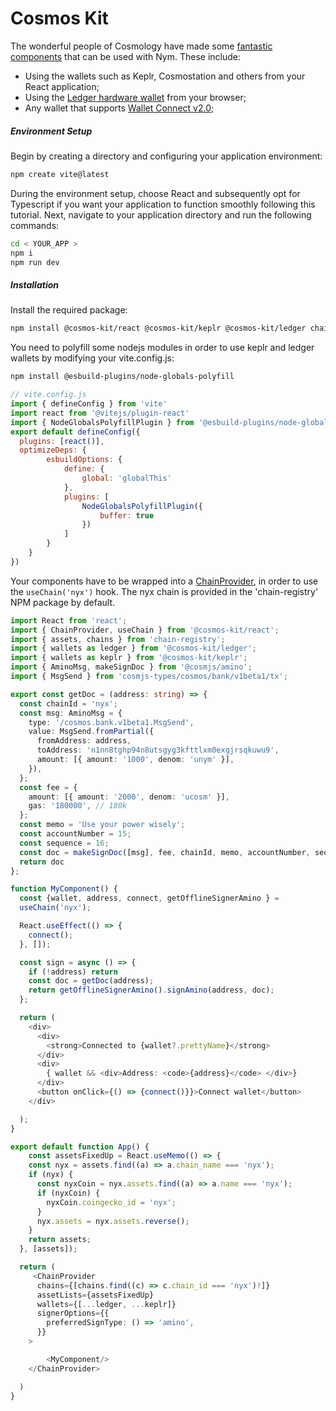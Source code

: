 # Cosmos Kit

The wonderful people of Cosmology have made some [fantastic components](https://cosmoskit.com/) that can be used with
Nym. These include:

- Using the wallets such as Keplr, Cosmostation and others from your React application;
- Using the [Ledger hardware wallet](https://docs.cosmoskit.com/integrating-wallets/ledger) from your browser;
- Any wallet that supports [Wallet Connect v2.0](https://docs.cosmoskit.com/integrating-wallets/adding-new-wallets);

##### Environment Setup
Begin by creating a directory and configuring your application environment:

```bash
npm create vite@latest
```

During the environment setup, choose React and subsequently opt for Typescript if you want your application to function smoothly following this tutorial. Next, navigate to your application directory and run the following commands:
```bash
cd < YOUR_APP >
npm i 
npm run dev
```

##### Installation
Install the required package:
```bash
npm install @cosmos-kit/react @cosmos-kit/keplr @cosmos-kit/ledger chain-registry
```

You need to polyfill some nodejs modules in order to use keplr and ledger wallets by modifying your vite.config.js:
```bash
npm install @esbuild-plugins/node-globals-polyfill
```

```js
// vite.config.js
import { defineConfig } from 'vite'
import react from '@vitejs/plugin-react'
import { NodeGlobalsPolyfillPlugin } from '@esbuild-plugins/node-globals-polyfill'
export default defineConfig({
  plugins: [react()],
  optimizeDeps: {
        esbuildOptions: {
            define: {
                global: 'globalThis'
            },
            plugins: [
                NodeGlobalsPolyfillPlugin({
                    buffer: true
                })
            ]
        }
    }
})
```

Your components have to be wrapped into a [ChainProvider](https://docs.cosmoskit.com/chain-provider),
in order to use the `useChain('nyx')` hook. The nyx chain is provided in the 'chain-registry' NPM package by default.

```ts
import React from 'react';
import { ChainProvider, useChain } from '@cosmos-kit/react';
import { assets, chains } from 'chain-registry';
import { wallets as ledger } from '@cosmos-kit/ledger';
import { wallets as keplr } from '@cosmos-kit/keplr';
import { AminoMsg, makeSignDoc } from '@cosmjs/amino';
import { MsgSend } from 'cosmjs-types/cosmos/bank/v1beta1/tx';

export const getDoc = (address: string) => {
  const chainId = 'nyx';
  const msg: AminoMsg = {
    type: '/cosmos.bank.v1beta1.MsgSend',
    value: MsgSend.fromPartial({
      fromAddress: address,
      toAddress: 'n1nn8tghp94n8utsgyg3kfttlxm0exgjrsqkuwu9',
      amount: [{ amount: '1000', denom: 'unym' }],
    }),
  };
  const fee = {
    amount: [{ amount: '2000', denom: 'ucosm' }],
    gas: '180000', // 180k
  };
  const memo = 'Use your power wisely';
  const accountNumber = 15;
  const sequence = 16;
  const doc = makeSignDoc([msg], fee, chainId, memo, accountNumber, sequence);
  return doc
};

function MyComponent() {
  const {wallet, address, connect, getOfflineSignerAmino } =
  useChain('nyx');

  React.useEffect(() => {
    connect();
  }, []);

  const sign = async () => {
    if (!address) return
    const doc = getDoc(address);
    return getOfflineSignerAmino().signAmino(address, doc);
  };

  return (
    <div>
      <div>
        <strong>Connected to {wallet?.prettyName}</strong>
      </div>
      <div>
        { wallet && <div>Address: <code>{address}</code> </div>}
      </div>
      <button onClick={() => {connect()}}>Connect wallet</button>
    </div>

  );
}

export default function App() {
    const assetsFixedUp = React.useMemo(() => {
    const nyx = assets.find((a) => a.chain_name === 'nyx');
    if (nyx) {
      const nyxCoin = nyx.assets.find((a) => a.name === 'nyx');
      if (nyxCoin) {
        nyxCoin.coingecko_id = 'nyx';
      }
      nyx.assets = nyx.assets.reverse();
    }
    return assets;
  }, [assets]);

  return (
     <ChainProvider
      chains={[chains.find((c) => c.chain_id === 'nyx')!]}
      assetLists={assetsFixedUp}
      wallets={[...ledger, ...keplr]}
      signerOptions={{
        preferredSignType: () => 'amino',
      }}
    >

        <MyComponent/>
    </ChainProvider>

  )
}

```
